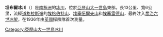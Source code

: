 {{coord|69|57|S|69|20|W|display=title}}

'''坦布爾冰川'''（{{lang-en|Tumble Glacier}}）是[[南極洲|南極洲]]的[[冰川|冰川]]，位於[[亞歷山大一世島|亞歷山大一世島]]東部。長13公里、寬6公里，流經[[道格拉斯嶺|道格拉斯嶺]]的[[埃格伯特山|埃格伯特山]]、[[埃塞伍爾夫山|埃塞伍爾夫山]]和[[埃塞雷德山|埃塞雷德山]]，最終注入[[喬治六世冰架|喬治六世冰架]]。在1936年由[[英國|英國]]探險隊首次測量。

{{DEFAULTSORT:Tumble Glacier}}
[[Category:亞歷山大一世島冰川|Category:亞歷山大一世島冰川]]


{{AlexanderIsland-geo-stub}}